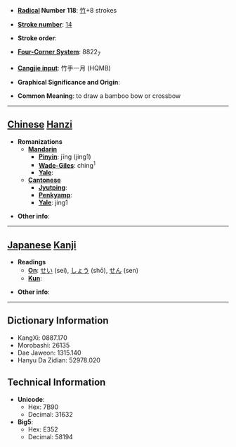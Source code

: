 * '''[[Wiktionary:Chinese radical index| Radical]] Number 118''': [[Wiktionary:Chinese radical index 竹|竹]]+8 strokes

* '''[[Wiktionary:Chinese total strokes index|Stroke number]]''': [[Wiktionary:Chinese total strokes index 14|14]]

* '''Stroke order''': 

* '''[[Wiktionary:Chinese four corner index|Four-Corner System]]''': 8822<sub>7</sub>

* '''[[Wiktionary:Chinese Cangjie index|Cangjie input]]''': 竹手一月 (HQMB)

* '''Graphical Significance and Origin''': 

* '''Common Meaning''': to draw a bamboo bow or crossbow

----

== [[Chinese]] [[Hanzi]] ==

* '''Romanizations'''
** '''[[Mandarin]]'''
*** '''[[Pinyin]]''': jīng (jing1)
*** '''[[Wade-Giles]]''': ching<sup>1</sup>
*** '''[[Yale]]''': 
** '''[[Cantonese]]'''
*** '''[[Jyutping]]''':
*** '''[[Penkyamp]]''': 
*** '''[[Yale]]''': jing1

* '''Other info''': 

----

== [[Japanese]] [[Kanji]] ==

* '''Readings'''
** '''[[On]]''': [[せい]] (sei), [[しょう]] (shō), [[せん]] (sen)
** '''[[Kun]]''': 

* '''Other info''':  

----

== Dictionary Information ==

* KangXi: 0887.170
* Morobashi: 26135
* Dae Jaweon: 1315.140
* Hanyu Da Zidian: 52978.020

== Technical Information ==

* '''Unicode''':
** Hex: 7B90
** Decimal: 31632
* '''Big5''':
** Hex: E352
** Decimal: 58194